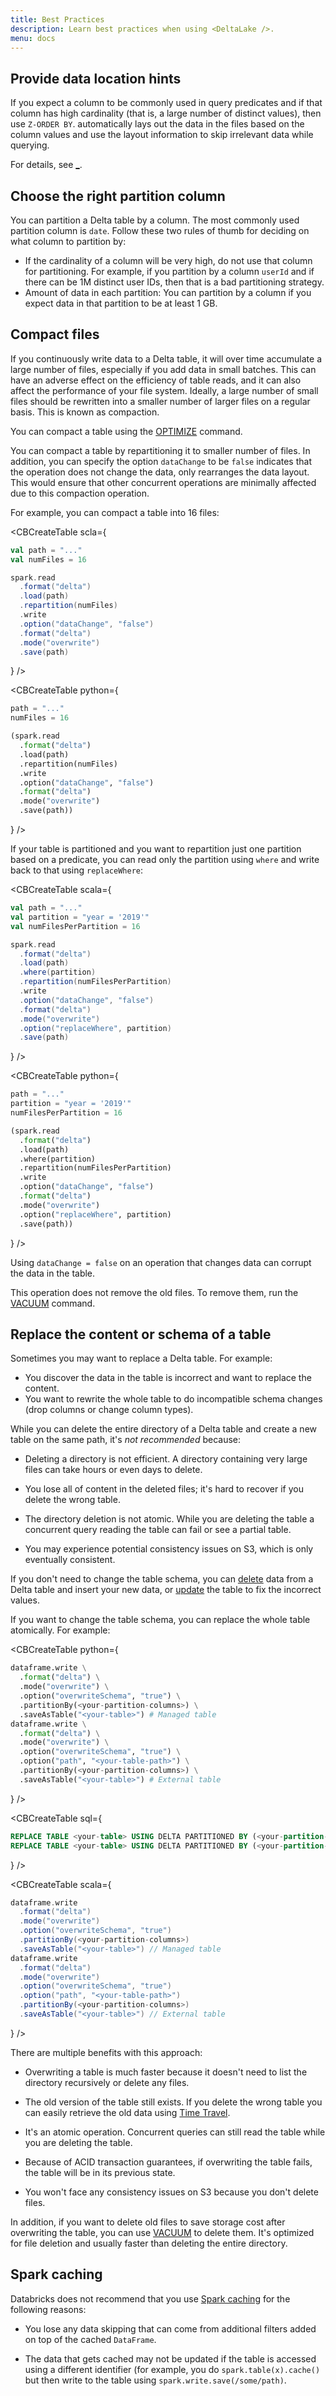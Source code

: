 ```yaml
---
title: Best Practices
description: Learn best practices when using <DeltaLake />.
menu: docs
---
```



## Provide data location hints

If you expect a column to be commonly used in query predicates and if that
column has high cardinality (that is, a large number of distinct values), then
use `Z-ORDER BY`. <DeltaLake /> automatically lays out the data in the files
based on the column values and use the layout information to skip irrelevant
data while querying.

For details, see [\_](optimizations/file-mgmt.md#delta-zorder).

## Choose the right partition column

You can partition a Delta table by a column. The most commonly used partition
column is `date`. Follow these two rules of thumb for deciding on what column to
partition by:

- If the cardinality of a column will be very high, do not use that column for
  partitioning. For example, if you partition by a column `userId` and if there
  can be 1M distinct user IDs, then that is a bad partitioning strategy.
- Amount of data in each partition: You can partition by a column if you expect
  data in that partition to be at least 1 GB.

<a id="delta-compact-files"></a>

## Compact files

If you continuously write data to a Delta table, it will over time accumulate a
large number of files, especially if you add data in small batches. This can
have an adverse effect on the efficiency of table reads, and it can also affect
the performance of your file system. Ideally, a large number of small files
should be rewritten into a smaller number of larger files on a regular basis.
This is known as compaction.

You can compact a table using the
[OPTIMIZE](optimizations/file-mgmt.md#delta-optimize) command.

You can compact a table by repartitioning it to smaller number of files. In
addition, you can specify the option `dataChange` to be `false` indicates that
the operation does not change the data, only rearranges the data layout. This
would ensure that other concurrent operations are minimally affected due to this
compaction operation.

For example, you can compact a table into 16 files:

<CBCreateTable
      scla={
    <div>

```scala
val path = "..."
val numFiles = 16

spark.read
  .format("delta")
  .load(path)
  .repartition(numFiles)
  .write
  .option("dataChange", "false")
  .format("delta")
  .mode("overwrite")
  .save(path)
```

</div>
      }
    />

<CBCreateTable
      python={
    <div>

```python
path = "..."
numFiles = 16

(spark.read
  .format("delta")
  .load(path)
  .repartition(numFiles)
  .write
  .option("dataChange", "false")
  .format("delta")
  .mode("overwrite")
  .save(path))
```

</div>
      }
    />

If your table is partitioned and you want to repartition just one partition
based on a predicate, you can read only the partition using `where` and write
back to that using `replaceWhere`:

<CBCreateTable
  scala={
<div>

```scala
val path = "..."
val partition = "year = '2019'"
val numFilesPerPartition = 16

spark.read
  .format("delta")
  .load(path)
  .where(partition)
  .repartition(numFilesPerPartition)
  .write
  .option("dataChange", "false")
  .format("delta")
  .mode("overwrite")
  .option("replaceWhere", partition)
  .save(path)
```

</div>
      }
    />

<CBCreateTable
      python={
    <div>

```python
path = "..."
partition = "year = '2019'"
numFilesPerPartition = 16

(spark.read
  .format("delta")
  .load(path)
  .where(partition)
  .repartition(numFilesPerPartition)
  .write
  .option("dataChange", "false")
  .format("delta")
  .mode("overwrite")
  .option("replaceWhere", partition)
  .save(path))
```

</div>
      }
    />

<Info title="Warning" level="warning">

Using `dataChange = false` on an operation that changes data can
corrupt the data in the table.

</Info>

<Info title="Note" level="info">

This operation does not remove the old files. To remove them, run the
[VACUUM](delta-utility.md#delta-vacuum) command.

</Info>

<a id="delta-replace-table"></a>

## Replace the content or schema of a table

Sometimes you may want to replace a Delta table. For example:

- You discover the data in the table is incorrect and want to replace the
  content.
- You want to rewrite the whole table to do incompatible schema changes (drop
  columns or change column types).

While you can delete the entire directory of a Delta table and create a new
table on the same path, it's _not recommended_ because:

- Deleting a directory is not efficient. A directory containing very large files
  can take hours or even days to delete.
- You lose all of content in the deleted files; it's hard to recover if you
  delete the wrong table.
- The directory deletion is not atomic. While you are deleting the table a
  concurrent query reading the table can fail or see a partial table.

- You may experience potential consistency issues on S3, which is only
  eventually consistent.

If you don't need to change the table schema, you can
[delete](delta-update.md#delete-from-a-table) data from a Delta table and insert
your new data, or [update](delta-update.md#update-a-table) the table to fix the
incorrect values.

If you want to change the table schema, you can replace the whole table
atomically. For example:

<CBCreateTable
      python={
    <div>

```python
dataframe.write \
  .format("delta") \
  .mode("overwrite") \
  .option("overwriteSchema", "true") \
  .partitionBy(<your-partition-columns>) \
  .saveAsTable("<your-table>") # Managed table
dataframe.write \
  .format("delta") \
  .mode("overwrite") \
  .option("overwriteSchema", "true") \
  .option("path", "<your-table-path>") \
  .partitionBy(<your-partition-columns>) \
  .saveAsTable("<your-table>") # External table
```

</div>
      }
    />

<CBCreateTable
      sql={
    <div>

```sql
REPLACE TABLE <your-table> USING DELTA PARTITIONED BY (<your-partition-columns>) AS SELECT ... -- Managed table
REPLACE TABLE <your-table> USING DELTA PARTITIONED BY (<your-partition-columns>) LOCATION "<your-table-path>" AS SELECT ... -- External table
```

</div>
      }
    />

<CBCreateTable
      scala={
    <div>

```scala
dataframe.write
  .format("delta")
  .mode("overwrite")
  .option("overwriteSchema", "true")
  .partitionBy(<your-partition-columns>)
  .saveAsTable("<your-table>") // Managed table
dataframe.write
  .format("delta")
  .mode("overwrite")
  .option("overwriteSchema", "true")
  .option("path", "<your-table-path>")
  .partitionBy(<your-partition-columns>)
  .saveAsTable("<your-table>") // External table
```

</div>
      }
    />

There are multiple benefits with this approach:

- Overwriting a table is much faster because it doesn't need to list the
  directory recursively or delete any files.
- The old version of the table still exists. If you delete the wrong table you
  can easily retrieve the old data using [Time
  Travel](delta-batch.md#query-an-older-snapshot-of-a-table-time-travel).
- It's an atomic operation. Concurrent queries can still read the table while
  you are deleting the table.
- Because of <DeltaLake /> ACID transaction guarantees, if overwriting the table
  fails, the table will be in its previous state.

- You won't face any consistency issues on S3 because you don't delete files.

In addition, if you want to delete old files to save storage cost after
overwriting the table, you can use [VACUUM](delta-utility.md#delta-vacuum) to
delete them. It's optimized for file deletion and usually faster than deleting
the entire directory.

## Spark caching

Databricks does not recommend that you use [Spark
caching](optimizations/delta-cache.md#delta-and-rdd-cache-comparison) for the
following reasons:

- You lose any data skipping that can come from additional filters added on top
  of the cached `DataFrame`.

- The data that gets cached may not be updated if the table is accessed using a
  different identifier (for example, you do `spark.table(x).cache()` but then
  write to the table using `spark.write.save(/some/path)`.
